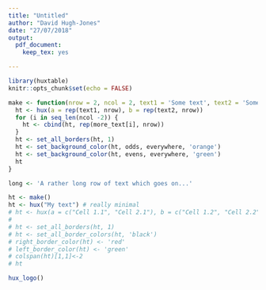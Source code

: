 ```yaml
---
title: "Untitled"
author: "David Hugh-Jones"
date: "27/07/2018"
output: 
  pdf_document:
    keep_tex: yes

---
```


```r

library(huxtable)
knitr::opts_chunk$set(echo = FALSE)
```


```r

make <- function(nrow = 2, ncol = 2, text1 = 'Some text', text2 = 'Some more text', more_text = 'Some text') {
  ht <- hux(a = rep(text1, nrow), b = rep(text2, nrow))
  for (i in seq_len(ncol -2)) {
    ht <- cbind(ht, rep(more_text[i], nrow))
  }
  ht <- set_all_borders(ht, 1)
  ht <- set_background_color(ht, odds, everywhere, 'orange')
  ht <- set_background_color(ht, evens, everywhere, 'green')
  ht
}

long <- 'A rather long row of text which goes on...'

```


```r
ht <- make()
ht <- hux("My text") # really minimal
# ht <- hux(a = c("Cell 1.1", "Cell 2.1"), b = c("Cell 1.2", "Cell 2.2"))
# 
# ht <- set_all_borders(ht, 1)
# ht <- set_all_border_colors(ht, 'black')
# right_border_color(ht) <- 'red'
# left_border_color(ht) <- 'green'
# colspan(ht)[1,1]<-2
# ht

hux_logo()


```
